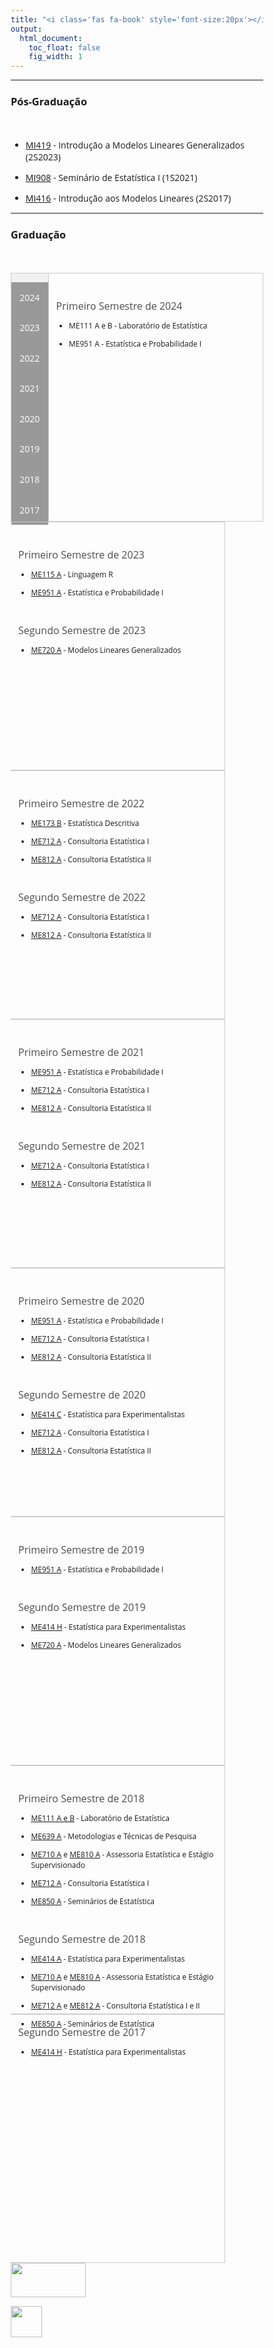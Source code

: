 ```yaml
---
title: "<i class='fas fa-book' style='font-size:20px'></i> Ensino"
output:
  html_document:
    toc_float: false
    fig_width: 1
---
```


<style>
* {box-sizing: border-box}
body {font-family: Open Sans;}

h3a { /* Header 3*/
    font-size: 16px;
    color: #4d4d4d;
}

/* Style the tab */
.tab {
  float: left;
  border: 1px solid #ccc;
  background-color: #f1f1f1;
  width: 15%;
  height: 398px;
}

/* Style the buttons inside the tab */
.tab button {
  display: block;
  background-color: #999999;
  color: white;
  padding: 14.8px 8px;
  width: 100%;
  border: none;
  outline: none;
  text-align: center;
  cursor: pointer;
  transition: 0.3s;
  font-size: 14px;
  font-family: 'Open Sans';
  font-style: normal;
}

/* Change background color of buttons on hover */
.tab button:hover {
  background-color: #777;
}

/* Create an active/current "tab button" class */
.tab button.active {
  background-color: DarkRed;
}

/* Style the tab content */
.tabcontent {
  float: left;
  padding: 0px 12px;
  border: 1px solid #ccc;
  width: 85%;
  border-left: none;
  height: 398px;
  font-size: 12px;
  font-family: 'Open Sans';
  font-style: normal;
}
</style>

----

### Pós-Graduação
<p class="ptitle"> \ </p>

- [MI419](Disciplinas/2S2023_ME720.pdf) - Introdução a Modelos Lineares Generalizados (2S2023)
</br>

- [MI908](Disciplinas/1S2021_MI908.pdf) - Seminário de Estatística I (1S2021)
</br>

- [MI416](Disciplinas/2S2017_MI416.pdf) - Introdução aos Modelos Lineares (2S2017)
</br>

----

### Graduação
<p class="ptitle"> \ </p>

<div class="tab">
  <button class="tablinks" onclick="openE(event, '2024')" id="defaultOpen">2024</button>
  <button class="tablinks" onclick="openE(event, '2023')" >2023</button>
  <button class="tablinks" onclick="openE(event, '2022')" >2022</button>
  <button class="tablinks" onclick="openE(event, '2021')" >2021</button>
  <button class="tablinks" onclick="openE(event, '2020')" >2020</button>
  <button class="tablinks" onclick="openE(event, '2019')" >2019</button>
  <button class="tablinks" onclick="openE(event, '2018')" >2018</button>
  <button class="tablinks" onclick="openE(event, '2017')" >2017</button>
</div>

<div id="2024" class="tabcontent">
</br>

<h3a>Primeiro Semestre de 2024</h3a>
<p> 

- ME111 A e B - Laboratório de Estatística
</br>

- ME951 A - Estatística e Probabilidade I

</br>

</div>

<div id="2023" class="tabcontent">
</br>

<h3a>Primeiro Semestre de 2023</h3a>
<p> 

- [ME115 A](Disciplinas/1S2023_ME115.pdf) - Linguagem R
</br>

- [ME951 A](Disciplinas/1S2023_ME951.pdf) - Estatística e Probabilidade I

</br>

<h3a>Segundo Semestre de 2023</h3a>

- [ME720 A](Disciplinas/2S2023_ME720.pdf) -  Modelos Lineares Generalizados
</br>

</div>

<div id="2022" class="tabcontent">
</br>

<h3a>Primeiro Semestre de 2022</h3a>
<p> 

- [ME173 B](Disciplinas/1S2022_ME173.pdf) - Estatística Descritiva
</br>

- [ME712 A](Disciplinas/1S2022_ME712_812.pdf) -  Consultoria Estatística I
</br>

- [ME812 A](Disciplinas/1S2022_ME712_812.pdf) -  Consultoria Estatística II

</br>

<h3a>Segundo Semestre de 2022</h3a>

- [ME712 A](Disciplinas/2S2022_ME712_812.pdf) -  Consultoria Estatística I
</br>

- [ME812 A](Disciplinas/2S2022_ME712_812.pdf) -  Consultoria Estatística II

</div>

<div id="2021" class="tabcontent">
</br>

<h3a>Primeiro Semestre de 2021</h3a>
<p>

- [ME951 A](Disciplinas/1S2021_ME951.pdf) - Estatística e Probabilidade I
</br>

- [ME712 A](Disciplinas/1S2021_ME712_812.pdf) -  Consultoria Estatística I
</br>

- [ME812 A](Disciplinas/1S2021_ME712_812.pdf) -  Consultoria Estatística II

</br>

<h3a>Segundo Semestre de 2021</h3a>

- [ME712 A](Disciplinas/2S2021_ME712_812.pdf) -  Consultoria Estatística I
</br>

- [ME812 A](Disciplinas/2S2021_ME712_812.pdf) -  Consultoria Estatística II

</div>

<div id="2020" class="tabcontent">
</br>

<h3a>Primeiro Semestre de 2020</h3a>
<p>

- [ME951 A](Disciplinas/1S2020_ME951.pdf) - Estatística e Probabilidade I
</br>

- [ME712 A](Disciplinas/1S2020_ME712_812.pdf) -  Consultoria Estatística I
</br>

- [ME812 A](Disciplinas/1S2020_ME712_812.pdf) -  Consultoria Estatística II

</br>

<h3a>Segundo Semestre de 2020</h3a>

- [ME414 C](Disciplinas/2S2020_ME414.pdf)  - Estatística para Experimentalistas 
</br>

- [ME712 A](Disciplinas/2S2020_ME712_812.pdf) -  Consultoria Estatística I
</br>

- [ME812 A](Disciplinas/2S2020_ME712_812.pdf) -  Consultoria Estatística II

</div>

<div id="2019" class="tabcontent">
</br>

<h3a>Primeiro Semestre de 2019</h3a>
<p>

- [ME951 A](Disciplinas/1S2019_ME951.pdf) - Estatística e Probabilidade I

</br>

<h3a>Segundo Semestre de 2019</h3a>

- [ME414 H](Disciplinas/2S2019_ME414.pdf) - Estatística para Experimentalistas
</br>

- [ME720 A](Disciplinas/2S2019_ME720.pdf) -  Modelos Lineares Generalizados

</div>

<div id="2018" class="tabcontent">

</br>

<h3a>Primeiro Semestre de 2018</h3a>
<p>

- [ME111 A e B](Disciplinas/1S2018_ME111.pdf) - Laboratório de Estatística
</br>

- [ME639 A](Disciplinas/1S2018_ME639.pdf) -  Metodologias e Técnicas de Pesquisa
</br>

- [ME710 A](Disciplinas/1S2018_ME710.pdf) e [ME810 A](Disciplinas/1S2018_ME810.pdf) - Assessoria Estatística e Estágio Supervisionado
</br>

- [ME712 A](Disciplinas/1S2018_ME712.pdf) -  Consultoria Estatística I
</br>

- [ME850 A](Disciplinas/1S2018_ME850.pdf) - Seminários de Estatística

</br>

<h3a>Segundo Semestre de 2018</h3a>

- [ME414 A](Disciplinas/2S2018_ME414.pdf) - Estatística para Experimentalistas
</br>

- [ME710 A](Disciplinas/2S2018_ME710.pdf) e [ME810 A](Disciplinas/2S2018_ME810.pdf) - Assessoria Estatística e Estágio Supervisionado
</br>

- [ME712 A ](Disciplinas/2S2018_ME712_812.pdf) e [ME812 A](Disciplinas/2S2018_ME712_812.pdf) -  Consultoria Estatística I e II
</br>

- [ME850 A](Disciplinas/2S2018_ME850.pdf) - Seminários de Estatística

</div>

<div id="2017" class="tabcontent">
</br>
<h3a>Segundo Semestre de 2017</h3a>
<p>

- [ME414 H](Disciplinas/2S2017_ME414.pdf) - Estatística para Experimentalistas


</div>

<script>
function openE(evt, cityName) {
  var i, tabcontent, tablinks;
  tabcontent = document.getElementsByClassName("tabcontent");
  for (i = 0; i < tabcontent.length; i++) {
    tabcontent[i].style.display = "none";
  }
  tablinks = document.getElementsByClassName("tablinks");
  for (i = 0; i < tablinks.length; i++) {
    tablinks[i].className = tablinks[i].className.replace(" active", "");
  }
  document.getElementById(cityName).style.display = "block";
  evt.currentTarget.className += " active";
}

// Get the element with id="defaultOpen" and click on it
document.getElementById("defaultOpen").click();
</script>

\ 

</br>

<!-- ----------------------------------------- -->
<p class="outset"></p>
<div id="footer">
<p>
<div class="column-f1">
<img src="imagens/logo-unicamp1.png" width="120" height="55">
</div>
<div class="column-f2">
<img src="imagens/logoimecc.png" width="50" height="50">
</div>
</p>
</div>
